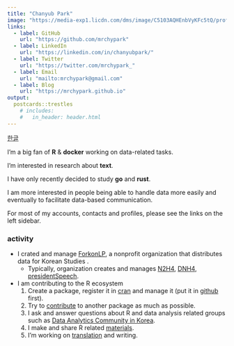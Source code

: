 ```yaml
---
title: "Chanyub Park"
image: "https://media-exp1.licdn.com/dms/image/C5103AQHEnbVyKFc5tQ/profile-displayphoto-shrink_400_400/0/1580143693466?e=1617235200&v=beta&t=zUGCfjK8B_814mdTweoREsyb7nIOI0VGNSN4NbqQVHQ"
links:
  - label: GitHub
    url: "https://github.com/mrchypark"
  - label: LinkedIn
    url: "https://linkedin.com/in/chanyubpark/"
  - label: Twitter
    url: "https://twitter.com/mrchypark_"
  - label: Email
    url: "mailto:mrchypark@gmail.com"
  - label: Blog
    url: "https://mrchypark.github.io"
output:
  postcards::trestles
    # includes:
    #   in_header: header.html
---
```

 
[한글][kr]

I'm a big fan of **R** & **docker** working on data-related tasks.

I'm interested in research about **text**.

I have only recently decided to study **go** and **rust**.

I am more interested in people being able to handle data more easily and eventually to facilitate data-based communication.

For most of my accounts, contacts and profiles, please see the links on the left sidebar.

###  activity

- I crated and manage [ForkonLP][forkonlp], a nonprofit organization that distributes data for Korean Studies .
    - Typically, organization creates and manages [N2H4][N2H4], [DNH4][DNH4], [presidentSpeech][presidentSpeech].
- I am contributing to the R ecosystem
    1. Create a package, register it in [cran][등록] and manage it (put it in [github][repo] first).
    2. Try to [contribute][기여] to another package as much as possible.
    3. I ask and answer questions about R and data analysis related groups such as [Data Analytics Community in Korea][dc].
    4. I make and share R related [materials][Materials].
    5. I'm working on [translation][번역] and writing.

[kr]: https://mrchypark.github.io/about.html
[forkonlp]: https://forkonlp.github.io/
[repo]: https://github.com/mrchypark?tab=repositories
[기여]: https://github.com/pulls?utf8=%E2%9C%93&q=author%3Amrchypark+
[dc]: https://www.facebook.com/groups/datacommunity
[Materials]: https://mrchypark.github.io/material/
[번역]: http://www.aladin.co.kr/shop/wproduct.aspx?ItemId=149310215
[등록]: https://cran.r-project.org/web/packages/ubci/index.html
[N2H4]: https://forkonlp.github.io/N2H4/
[DNH4]: https://forkonlp.github.io/DNH4/
[presidentSpeech]: https://forkonlp.github.io/presidentSpeech/
